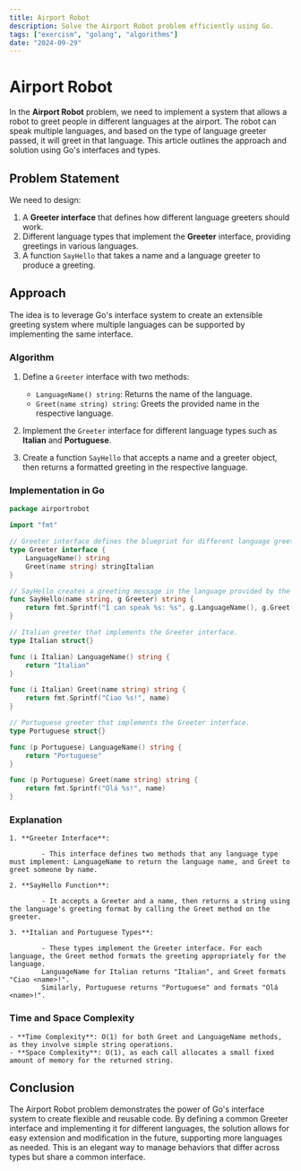 ```yaml
---
title: Airport Robot
description: Solve the Airport Robot problem efficiently using Go.
tags: ["exercism", "golang", "algorithms"]
date: "2024-09-29"
---
```


# Airport Robot

In the **Airport Robot** problem, we need to implement a system that allows a robot to greet people in different languages at the airport. The robot can speak multiple languages, and based on the type of language greeter passed, it will greet in that language. This article outlines the approach and solution using Go's interfaces and types.

## Problem Statement

We need to design:
1. A **Greeter interface** that defines how different language greeters should work.
2. Different language types that implement the **Greeter** interface, providing greetings in various languages.
3. A function `SayHello` that takes a name and a language greeter to produce a greeting.

## Approach

The idea is to leverage Go's interface system to create an extensible greeting system where multiple languages can be supported by implementing the same interface.

### Algorithm

1. Define a `Greeter` interface with two methods:
   - `LanguageName() string`: Returns the name of the language.
   - `Greet(name string) string`: Greets the provided name in the respective language.
   
2. Implement the `Greeter` interface for different language types such as **Italian** and **Portuguese**.

3. Create a function `SayHello` that accepts a name and a greeter object, then returns a formatted greeting in the respective language.

### Implementation in Go

```go
package airportrobot

import "fmt"

// Greeter interface defines the blueprint for different language greeters.
type Greeter interface {
	LanguageName() string
	Greet(name string) stringItalian
}

// SayHello creates a greeting message in the language provided by the Greeter.
func SayHello(name string, g Greeter) string {
	return fmt.Sprintf("I can speak %s: %s", g.LanguageName(), g.Greet(name))
}

// Italian greeter that implements the Greeter interface.
type Italian struct{}

func (i Italian) LanguageName() string {
	return "Italian"
}

func (i Italian) Greet(name string) string {
	return fmt.Sprintf("Ciao %s!", name)
}

// Portuguese greeter that implements the Greeter interface.
type Portuguese struct{}

func (p Portuguese) LanguageName() string {
	return "Portuguese"
}

func (p Portuguese) Greet(name string) string {
	return fmt.Sprintf("Olá %s!", name)
}
```

### Explanation
    1. **Greeter Interface**:
    
            - This interface defines two methods that any language type must implement: LanguageName to return the language name, and Greet to greet someone by name.

    2. **SayHello Function**:

            - It accepts a Greeter and a name, then returns a string using the language's greeting format by calling the Greet method on the greeter.

    3. **Italian and Portuguese Types**:

            - These types implement the Greeter interface. For each language, the Greet method formats the greeting appropriately for the language.
            LanguageName for Italian returns "Italian", and Greet formats "Ciao <name>!".
            Similarly, Portuguese returns "Portuguese" and formats "Olá <name>!".

### Time and Space Complexity
    - **Time Complexity**: O(1) for both Greet and LanguageName methods, as they involve simple string operations.
    - **Space Complexity**: O(1), as each call allocates a small fixed amount of memory for the returned string.

## Conclusion
The Airport Robot problem demonstrates the power of Go's interface system to create flexible and reusable code. By defining a common Greeter interface and implementing it for different languages, the solution allows for easy extension and modification in the future, supporting more languages as needed. This is an elegant way to manage behaviors that differ across types but share a common interface.